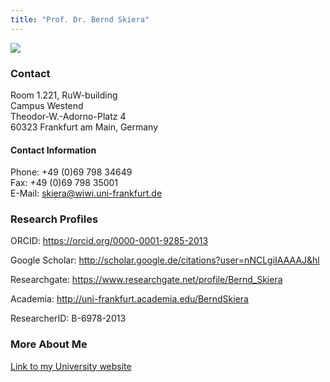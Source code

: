 ```yaml
---
title: "Prof. Dr. Bernd Skiera"
---
```


![](static/img/profile-contact-bernd.jpg)

### Contact

Room 1.221, RuW-building\
Campus Westend\
Theodor-W.-Adorno-Platz 4\
60323 Frankfurt am Main, Germany

#### Contact Information

Phone: +49 (0)69 798 34649\
Fax: +49 (0)69 798 35001\
E-Mail:
[skiera\@wiwi.uni-frankfurt.de](mailto:skiera@wiwi.uni-frankfurt.de)

### Research Profiles

ORCID: <https://orcid.org/0000-0001-9285-2013>

Google
Scholar: <http://scholar.google.de/citations?user=nNCLgiIAAAAJ&hl>

Researchgate: <https://www.researchgate.net/profile/Bernd_Skiera>

Academia: <http://uni-frankfurt.academia.edu/BerndSkiera>

ResearcherID: B-6978-2013

### More About Me

[Link to my University
website](https://www.marketing.uni-frankfurt.de/en/professoren/skiera/prof-dr-bernd-skiera.html)
